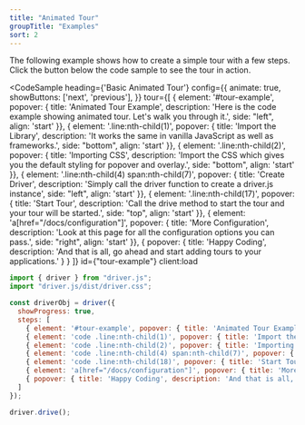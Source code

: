 ```yaml
---
title: "Animated Tour"
groupTitle: "Examples"
sort: 2
---
```



The following example shows how to create a simple tour with a few steps. Click the button below the code sample to see the tour in action.

<CodeSample
  heading={'Basic Animated Tour'}
  config={{
    animate: true,
    showButtons: ['next', 'previous'],
  }}
  tour={[
    { element: '#tour-example', popover: { title: 'Animated Tour Example', description: 'Here is the code example showing animated tour. Let\'s walk you through it.', side: "left", align: 'start' }},
    { element: '.line:nth-child(1)', popover: { title: 'Import the Library', description: 'It works the same in vanilla JavaScript as well as frameworks.', side: "bottom", align: 'start' }},
    { element: '.line:nth-child(2)', popover: { title: 'Importing CSS', description: 'Import the CSS which gives you the default styling for popover and overlay.', side: "bottom", align: 'start' }},
    { element: '.line:nth-child(4) span:nth-child(7)', popover: { title: 'Create Driver', description: 'Simply call the driver function to create a driver.js instance', side: "left", align: 'start' }},
    { element: '.line:nth-child(17)', popover: { title: 'Start Tour', description: 'Call the drive method to start the tour and your tour will be started.', side: "top", align: 'start' }},
    { element: 'a[href="/docs/configuration"]', popover: { title: 'More Configuration', description: 'Look at this page for all the configuration options you can pass.', side: "right", align: 'start' }},
    { popover: { title: 'Happy Coding', description: 'And that is all, go ahead and start adding tours to your applications.' } }
  ]}
  id={"tour-example"}
  client:load
>
  ```js
  import { driver } from "driver.js";
  import "driver.js/dist/driver.css";

  const driverObj = driver({
    showProgress: true,
    steps: [
      { element: '#tour-example', popover: { title: 'Animated Tour Example', description: 'Here is the code example showing animated tour. Let\'s walk you through it.', side: "left", align: 'start' }},
      { element: 'code .line:nth-child(1)', popover: { title: 'Import the Library', description: 'It works the same in vanilla JavaScript as well as frameworks.', side: "bottom", align: 'start' }},
      { element: 'code .line:nth-child(2)', popover: { title: 'Importing CSS', description: 'Import the CSS which gives you the default styling for popover and overlay.', side: "bottom", align: 'start' }},
      { element: 'code .line:nth-child(4) span:nth-child(7)', popover: { title: 'Create Driver', description: 'Simply call the driver function to create a driver.js instance', side: "left", align: 'start' }},
      { element: 'code .line:nth-child(18)', popover: { title: 'Start Tour', description: 'Call the drive method to start the tour and your tour will be started.', side: "top", align: 'start' }},
      { element: 'a[href="/docs/configuration"]', popover: { title: 'More Configuration', description: 'Look at this page for all the configuration options you can pass.', side: "right", align: 'start' }},
      { popover: { title: 'Happy Coding', description: 'And that is all, go ahead and start adding tours to your applications.' } }
    ]
  });

  driver.drive();
  ```
</CodeSample>
